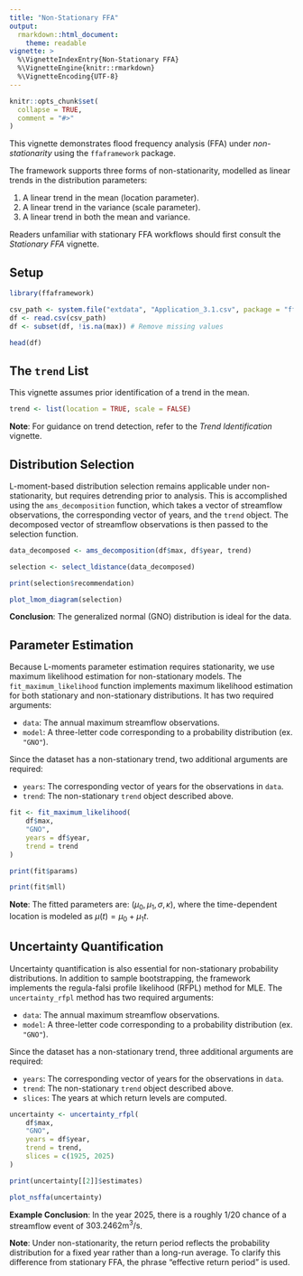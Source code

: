 ```yaml
---
title: "Non-Stationary FFA"
output: 
  rmarkdown::html_document:
    theme: readable
vignette: >
  %\VignetteIndexEntry{Non-Stationary FFA}
  %\VignetteEngine{knitr::rmarkdown}
  %\VignetteEncoding{UTF-8}
---
```


```r
knitr::opts_chunk$set(
  collapse = TRUE,
  comment = "#>"
)
```

This vignette demonstrates flood frequency analysis (FFA) under *non-stationarity* using the `ffaframework` package.

The framework supports three forms of non-stationarity, modelled as linear trends in the distribution parameters:

1. A linear trend in the mean (location parameter).
2. A linear trend in the variance (scale parameter).
3. A linear trend in both the mean and variance.

Readers unfamiliar with stationary FFA workflows should first consult the *Stationary FFA* vignette.

## Setup

```r
library(ffaframework)

csv_path <- system.file("extdata", "Application_3.1.csv", package = "ffaframework")
df <- read.csv(csv_path)
df <- subset(df, !is.na(max)) # Remove missing values

head(df)
```

## The `trend` List

This vignette assumes prior identification of a trend in the mean.

```r
trend <- list(location = TRUE, scale = FALSE)
```

**Note**: For guidance on trend detection, refer to the *Trend Identification* vignette.

## Distribution Selection

L-moment-based distribution selection remains applicable under non-stationarity, but requires detrending prior to analysis.
This is accomplished using the `ams_decomposition` function, which takes a vector of streamflow observations, the corresponding vector of years, and the `trend` object.
The decomposed vector of streamflow observations is then passed to the selection function.

```r
data_decomposed <- ams_decomposition(df$max, df$year, trend)

selection <- select_ldistance(data_decomposed)

print(selection$recommendation)

plot_lmom_diagram(selection)
```

**Conclusion**: The generalized normal (GNO) distribution is ideal for the data.

## Parameter Estimation

Because L-moments parameter estimation requires stationarity, we use maximum likelihood estimation for non-stationary models.
The `fit_maximum_likelihood` function implements maximum likelihood estimation for both stationary and non-stationary distributions.
It has two required arguments: 

- `data`: The annual maximum streamflow observations. 
- `model`: A three-letter code corresponding to a probability distribution (ex. `"GNO"`).

Since the dataset has a non-stationary trend, two additional arguments are required:

- `years`: The corresponding vector of years for the observations in `data`.
- `trend`: The non-stationary `trend` object described above.

```r
fit <- fit_maximum_likelihood(
	df$max,
	"GNO",
	years = df$year,
	trend = trend
)

print(fit$params)

print(fit$mll)
```

**Note**: The fitted parameters are: $(\mu_0, \mu_1, \sigma, \kappa)$, where the time-dependent location is modeled as $\mu(t) = \mu_0 + \mu_1 t$.

## Uncertainty Quantification

Uncertainty quantification is also essential for non-stationary probability distributions.
In addition to sample bootstrapping, the framework implements the regula-falsi profile likelihood (RFPL) method for MLE.
The `uncertainty_rfpl` method has two required arguments:

- `data`: The annual maximum streamflow observations. 
- `model`: A three-letter code corresponding to a probability distribution (ex. `"GNO"`).

Since the dataset has a non-stationary trend, three additional arguments are required:

- `years`: The corresponding vector of years for the observations in `data`.
- `trend`: The non-stationary `trend` object described above.
- `slices`: The years at which return levels are computed.

```r
uncertainty <- uncertainty_rfpl(
	df$max,
	"GNO",
	years = df$year,
	trend = trend,
	slices = c(1925, 2025)
)

print(uncertainty[[2]]$estimates)

plot_nsffa(uncertainty)
```

**Example Conclusion**: In the year 2025, there is a roughly $1/20$ chance of a streamflow event of  $303.2462\text{m}^3/\text{s}$.

**Note**: Under non-stationarity, the return period reflects the probability distribution for a fixed year rather than a long-run average.
To clarify this difference from stationary FFA, the phrase "effective return period" is used.

